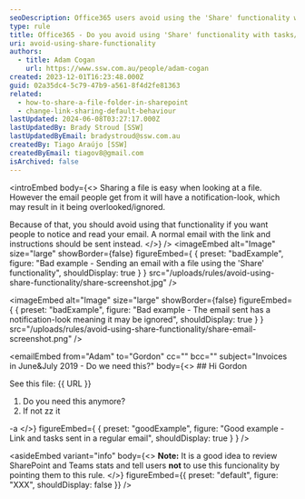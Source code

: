 ```yaml
---
seoDescription: Office365 users avoid using the 'Share' functionality with tasks/questions to ensure important emails are noticed and read.
type: rule
title: Office365 - Do you avoid using 'Share' functionality with tasks/questions?
uri: avoid-using-share-functionality
authors:
  - title: Adam Cogan
    url: https://www.ssw.com.au/people/adam-cogan
created: 2023-12-01T16:23:48.000Z
guid: 02a35dc4-5c79-47b9-a561-8f4d2fe81363
related:
  - how-to-share-a-file-folder-in-sharepoint
  - change-link-sharing-default-behaviour
lastUpdated: 2024-06-08T03:27:17.000Z
lastUpdatedBy: Brady Stroud [SSW]
lastUpdatedByEmail: bradystroud@ssw.com.au
createdBy: Tiago Araújo [SSW]
createdByEmail: tiagov8@gmail.com
isArchived: false
---
```


<introEmbed
  body={<>
Sharing a file is easy when looking at a file. However the email people get from it will have a notification-look, which may result in it being overlooked/ignored.

Because of that, you should avoid using that functionality if you want people to notice and read your email. A normal email with the link and instructions should be sent instead.
  </>}
/>
<imageEmbed
  alt="Image"
  size="large"
  showBorder={false}
  figureEmbed={ {
    preset: "badExample",
    figure: "Bad example - Sending an email with a file using the 'Share' functionality",
    shouldDisplay: true
  } }
  src="/uploads/rules/avoid-using-share-functionality/share-screenshot.jpg"
/>

<imageEmbed
  alt="Image"
  size="large"
  showBorder={false}
  figureEmbed={ {
    preset: "badExample",
    figure: "Bad example - The email sent has a notification-look meaning it may be ignored",
    shouldDisplay: true
  } }
  src="/uploads/rules/avoid-using-share-functionality/share-email-screenshot.png"
/>

<emailEmbed
  from="Adam"
  to="Gordon"
  cc=""
  bcc=""
  subject="Invoices in June&July 2019 - Do we need this?"
  body={<>
    ## Hi Gordon

See this file: &#123;&#123; URL &#125;&#125;

1. Do you need this anymore?
2. If not zz it

-a
  </>}
  figureEmbed={ {
    preset: "goodExample",
    figure: "Good example - Link and tasks sent in a regular email",
    shouldDisplay: true
  } }
/>

<asideEmbed
  variant="info"
  body={<>
    **Note:** It is a good idea to review SharePoint and Teams stats and tell users **not** to use this funcionality by pointing them to this rule.
  </>}
  figureEmbed={{
    preset: "default",
    figure: "XXX",
    shouldDisplay: false
  }}
/>
